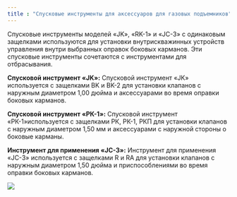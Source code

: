 ```yaml
---
title : "Спусковые инструменты для аксессуаров для газовых подъемников"
---
```


Спусковые инструменты моделей «JK», «RK-1» и «JC-3» с одинаковым защелками используются для установки внутрискважинных устройств управления внутри выбранных оправок боковых карманов. Эти спусковые инструменты сочетаются с инструментами для отбрасывания.

**Спусковой инструмент «JK»:** Спусковой инструмент «JK» используется с защелками BK и BK-2 для установки клапанов с наружным диаметром 1,00 дюйма и аксессуарами во время оправки боковых карманов.

**Спусковой инструмент «РК-1»:** Спусковой инструмент «РК-1»используется с защелками РК, РК-1, РКП для установки клапанов с наружным диаметром 1,50 мм и аксессуарами с наружной стороны о боковые карманы.

**Инструмент для применения «JC-3»:** Инструмент для применения «JC-3» используется с защелками R и RA для установки клапанов с наружным диаметром 1,50 дюйма и приспособлениями во время оправки боковых карманов.

<img src="./roller-kickover-tool.png" />